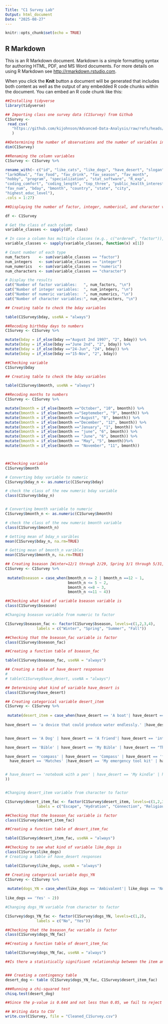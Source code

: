 ```yaml
---
Title: "C1 Survey Lab"
Output: html_document
Date: "2025-08-27"
---
```


```r
knitr::opts_chunk$set(echo = TRUE)
```

## R Markdown

This is an R Markdown document. Markdown is a simple formatting syntax for authoring HTML, PDF, and MS Word documents. For more details on using R Markdown see <http://rmarkdown.rstudio.com>.

When you click the **Knit** button a document will be generated that includes both content as well as the output of any embedded R code chunks within the document. You can embed an R code chunk like this:

```r
##Installing tidyverse
library(tidyverse)
```


```r
## Importing class one survey data (C1Survey) from Github
C1Survey <-
 read_csv(
   "https://github.com/kijohnson/Advanced-Data-Analysis/raw/refs/heads/main/Class%201%20Survey%20Fall%202025%202.csv"
   )
```


```r
##Determining the number of observations and the number of variables in the dataframe
dim(C1Survey)
```


```r
##Renaming the column variables
C1Survey <- C1Survey %>%

rename_with(~ c("id", "like_cats", "like_dogs", "have_desert", "slogan", "fav_day",
"larkORowl", "fav_food", "fav_drink", "fav_season", "fav_month",
"hobby", "program", "specialization", "stat_software", "R_exp",
"coding_comfort", "coding_length", "top_three", "public_health_interest",
"fav_num", "bday", "bmonth", "country", "state", "city",
"highest_educ_level"),
.cols = 1:27)
```


```r
##Displaying the number of factor, integer, numberical, and character varaibles in C1Survey

df <- C1Survey

# Get the class of each column
variable_classes <- sapply(df, class)

# In case a column has multiple classes (e.g., c("ordered", "factor")), take the first
variable_classes <- sapply(variable_classes, function(x) x[1])

# Count number of each type
num_factors    <- sum(variable_classes == "factor")
num_integers   <- sum(variable_classes == "integer")
num_numerics   <- sum(variable_classes == "numeric")
num_characters <- sum(variable_classes == "character")

# Display the results
cat("Number of factor variables:   ", num_factors, "\n")
cat("Number of integer variables:  ", num_integers, "\n")
cat("Number of numeric variables:  ", num_numerics, "\n")
cat("Number of character variables:", num_characters, "\n")

```

```r
## Creating table to check the bday variables

table(C1Survey$bday, useNA = "always")
```

```r

##Recoding birthday days to numbers
C1Survey <- C1Survey %>%

mutate(bday = if_else(bday =="August 2nd 1997", "2", bday)) %>%
mutate(bday = if_else(bday =="June 2nd", "2", bday)) %>%
mutate(bday = if_else(bday =="24-Jun", "24", bday)) %>%
mutate(bday = if_else(bday =="15-Nov", "2", bday))

##Checking variable
C1Survey$bday 

```

```r
## Creating table to check the bday variables

table(C1Survey$bmonth, useNA = "always")
```


```r
##Recoding months to numbers
C1Survey <- C1Survey %>%

mutate(bmonth = if_else(bmonth =="October", "10", bmonth)) %>%
mutate(bmonth = if_else(bmonth =="Septemeber", "9", bmonth)) %>%
mutate(bmonth = if_else(bmonth =="August", "8", bmonth)) %>%
mutate(bmonth = if_else(bmonth =="December", "12", bmonth)) %>%
mutate(bmonth = if_else(bmonth =="January", "1", bmonth)) %>%
mutate(bmonth = if_else(bmonth == "june", "6", bmonth)) %>%
mutate(bmonth = if_else(bmonth == "June", "6", bmonth)) %>%
mutate(bmonth = if_else(bmonth == "May", "5", bmonth))%>%
mutate(bmonth = if_else(bmonth == "November", "11", bmonth))



##Checking variable
C1Survey$bmonth 
```

```r

# Converting bday variable to numeric
C1Survey$bday_n <- as.numeric(C1Survey$bday)

# check the class of the new numeric bday variable
class(C1Survey$bday_n)


# Converting bmonth variable to numeric
C1Survey$bmonth_n <- as.numeric(C1Survey$bmonth)

# check the class of the new numeric bmonth variable
class(C1Survey$bmonth_n)
```

```r

# Getting mean of bday_n varibles
mean(C1Survey$bday_n, na.rm=TRUE) 

# Getting mean of bmonth_n varibles
mean(C1Survey$bmonth_n, na.rm=TRUE) 

```

```r

## Creating bseason [Winter=12/1 through 2/29, Spring 3/1 through 5/31, Summer 6/1 through 8/31, Fall 9/1 through 11/30]
C1Survey <- C1Survey %>%
  
 mutate(bseason = case_when(bmonth_n <= 2 | bmonth_n ==12 ~ 1,
                            bmonth_n <= 5 ~ 2,
                            bmonth_n <=8 ~ 3,
                            bmonth_n <=11 ~ 4))

##Checking what kind of variable bseason variable is
class(C1Survey$bseason) 

#Changing bseason variable from numeric to factor

C1Survey$bseason_fac <- factor(C1Survey$bseason, levels=c(1,2,3,4), 
              labels = c("Winter", "Spring", "Summer", "Fall")) 

##Checking that the bseason_fac variable is factor
class(C1Survey$bseason_fac) 
```

```r

##Creating a function table of bseason_fac

table(C1Survey$bseason_fac, useNA = "always") 

```


```r

## Creating a table of have_desert responses
# 
# table(C1Survey$have_desert, useNA = "always")

## Determining what kind of variable have_desert is 
class(C1Survey$have_desert)

## Creating categorical variable desert_item 
C1Survey <- C1Survey %>%
  
 mutate(desert_item = case_when(have_desert == 'A boat'| have_desert == 'Boat' | have_desert == 'Plane' |     have_desert == 'Wings' |have_desert == 'An escape boat. If you won\'t allow that, books'  ~ 1,
                                
have_desert == 'a device that could produce water endlessly.' |have_desert == 'atmospheric water generator' | have_desert == 'bottle of fresh water' | have_desert == 'Clean water'| have_desert == 'Very Big bottle of water' | have_desert == 'water' | have_desert == 'Water purification system'|have_desert == 'Water' | have_desert == 'Water filter!' ~ 2,


have_desert == 'A Dog' | have_desert == 'A friend'| have_desert == 'internet' | have_desert == 'my phone' | have_desert == 'My phone' |have_desert == 'Phone Network'| have_desert == 'My phone ofc' | have_desert == 'Telephone'| have_desert == 'satellite phone' ~ 3,

have_desert == 'Bible' | have_desert == 'My Bible' | have_desert == "The Bible" |have_desert == 'Quran' ~ 4,

have_desert == 'compass' | have_desert == 'Compass' | have_desert == 'fishing pole' | have_desert == 'lighter'|
  have_desert == 'Matches' |have_desert == 'My emergency tool kit' | have_desert == 'Regional field guide for the island'| have_desert == 'Solar charged battery'|have_desert == 'Swiss army knife' | have_desert == 'Umbrela'~ 5


# have_desert == 'notebook with a pen' | have_desert == 'My kindle' | have_desert == 'Rstudio' | have_desert == 'Sketchbook & pens'~ 6
))


#Changing desert_item variable from character to factor

C1Survey$desert_item_fac <- factor(C1Survey$desert_item, levels=c(1,2,3,4,5), 
              labels = c("Escape", "Hydration", "Connection", "Religious", "Survival Tools")) 

##Checking that the bseason_fac variable is factor
class(C1Survey$desert_item_fac) 

##Creating a function table of desert_item_fac

table(C1Survey$desert_item_fac, useNA = "always") 

```

```r

##Checking to see what kind of variable like_dogs is
class(C1Survey$like_dogs)
# Creating a table of have_desert responses

table(C1Survey$like_dogs, useNA = "always")

## Creating categorical variable dogs_YN 
C1Survey <- C1Survey %>%
  
 mutate(dogs_YN = case_when(like_dogs == 'Ambivalent'| like_dogs == 'No' ~ 1,
                                
like_dogs == 'Yes' ~ 2))

#Changing dogs_YN variable from character to factor

C1Survey$dogs_YN_fac <- factor(C1Survey$dogs_YN, levels=c(1,2), 
              labels = c("No", "Yes")) 

##Checking that the bseason_fac variable is factor
class(C1Survey$dogs_YN_fac) 

##Creating a function table of desert_item_fac

table(C1Survey$dogs_YN_fac, useNA = "always") 

```

```r

##Is there a statistically significant relationship between the item an individual would bring on a deserted island and whether or not they like dogs?


### Creating a contingency table
desert_dog <- table (C1Survey$dogs_YN_fac, C1Survey$desert_item_fac)

###Running a chi-squared test
chisq.test(desert_dog)

##Since the p-value is 0.644 and not less than 0.05, we fail to reject the null hypothesis. There is not a statistically significant relationship between the item an indivudal would bring on a deserted isleand and whether or not they like dogs.


```

```r
## Writing data to CSV
write.csv(C1Survey, file = "Cleaned_C1Survey.csv")

```







